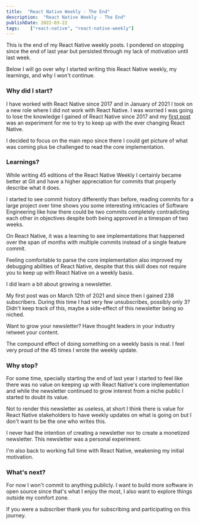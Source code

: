 ```yaml
---
title:  "React Native Weekly - The End"
description:  "React Native Weekly - The End"
publishDate: 2022-03-22
tags:    ["react-native", "react-native-weekly"]
---
```


This is the end of my React Native weekly posts. I pondered on stopping since the end of last year but persisted through my lack of motivation until last week. 

Below I will go over why I started writing this React Native weekly, my learnings, and why I won't continue. 

### Why did I start?

I have worked with React Native since 2017 and in January of 2021 I took on a new role where I did not work with React Native. I was worried I was going to lose the knowledge I gained of React Native since 2017 and my [first post](https://andrei-calazans.com/posts/2021-03-21/react-native-weekly) was an experiment for me to try to keep up with the ever changing React Native.

I decided to focus on the main repo since there I could get picture of what was coming plus be challenged to read the core implementation.

### Learnings?

While writing 45 editions of the React Native Weekly I certainly became better at Git and have a higher appreciation for commits that properly describe what it does. 

I started to see commit history differently than before, reading commits for a large project over time shows you some interesting intricacies of Software Engineering like how there could be two commits completely contradicting each other in objectives despite both being approved in a timespan of two weeks.

On React Native, it was a learning to see implementations that happened over the span of months with multiple commits instead of a single feature commit.  

Feeling comfortable to parse the core implementation also improved my debugging abilities of React Native, despite that this skill does not require you to keep up with React Native on a weekly basis.

I did learn a bit about growing a newsletter. 

My first post was on March 12th of 2021 and since then I gained 238 subscribers. During this time I had very few unsubscribes, possibly only 3? Didn't keep track of this, maybe a side-effect of this newsletter being so niched. 

Want to grow your newsletter? Have thought leaders in your industry retweet your content. 

The compound effect of doing something on a weekly basis is real. I feel very proud of the 45 times I wrote the weekly update.


### Why stop?

For some time, specially starting the end of last year I started to feel like there was no value on keeping up with React Native's core implementation and while the newsletter continued to grow interest from a niche public I started to doubt its value.

Not to render this newsletter as useless, at short I think there is value for React Native stakeholders to have weekly updates on what is going on but I don't want to be the one who writes this.

I never had the intention of creating a newsletter nor to create a monetized newsletter. This newsletter was a personal experiment. 

I'm also back to working full time with React Native, weakening my initial motivation. 

### What's next?

For now I won't commit to anything publicly. I want to build more software in open source since that's what I enjoy the most, I also want to explore things outside my comfort zone. 

If you were a subscriber thank you for subscribing and participating on this journey. 


